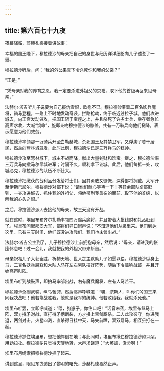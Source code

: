```yaml
---
---
---
```

title: 第六百七十九夜
---






夜幕降临，莎赫札德接着讲故事：





幸福的国王陛下，穆拉德沙的母亲把自己的身世与经历详详细细向儿子述说了一遍。

穆拉德沙听后，问：“我的外公果真下令杀死你和我的父亲？”

“正是。”

“凭母亲对我的养育之恩，我一定要杀进外祖父的京城，取下他的首级再回来见母亲。”

法赫尔·塔吉听儿子说要为自己报仇雪恨，欣慰不已。穆拉德沙带着二百名妖兵魔将，骑马登程，一路上不时地发动奇袭，拦路抢劫，终于临近设拉子城。他们攻进城去，向王宫发动进攻，把国王斩于宝座之上，并且杀死了许多士兵，幸存者急忙高声求救，大喊“饶命”，旋即亲吻穆拉德沙的膝盖，共有一万骑兵向他们投降，表示愿意为他们效劳。

穆拉德沙率领那一万骑兵开至白勒赫城，杀死国王及其禁卫军，又俘虏了若干居民，然后向弩林城进发，此时此刻，穆拉德沙已是三万兵马的统帅。

穆拉德沙攻至弩林城下，城主不战而降，献出大量钱财和珍宝。继之，穆拉德沙率三万兵马向撒马尔罕城进军；时隔不久，顺利拿下该城。此后，他们每抵一处，攻城必克，穆拉德沙的队伍不断壮大。

穆拉德沙把缴获的战利品分发给将士们，因其勇敢又慷慨，深得部将拥戴。大军开至伊斯巴尼尔，穆拉德沙对部下说：“请你们耐心等待一下！等其余部队全部赶到，一齐攻进城去，抓住我的外祖父，将他带到我母亲的面前，取下他的首级，以解我的心头之恨。”

之后，穆拉德沙派人去接他的母亲，故三天没有开战。

就在这时，埃里布和齐尔扎勒率领四万魔兵魔将，并且带着大批钱财和礼品赶到了。埃里布问起那支大军，部将们异口同声说：“不知道他们从哪里来。他们到达这里，已有三天时间，他们既没进攻我们，我们也未曾出战。”

法赫尔·塔吉公主到了，儿子穆拉德沙上前拥抱母亲，然后说：“母亲，请进我的帐篷休息吧！过一会儿，我就把我的外祖父带来斩首。”

母亲祝福儿子大获全胜，祈祷天地、世人之主默助儿子如愿以偿。穆拉德沙纵身上马，二百名妖兵魔将和大队人马在左右列队摆好阵势，随后下令擂响战鼓，并且开始高声叫阵。

埃里布听到战鼓声，即拍马率部出战，右有魔兵魔将，左有人马若干。

穆拉德沙全副武装，纵马驰骋，然后高声呼喊道：“喂，波斯人，叫你们的国王来同我决战吧！他若能战胜我，他就是我军的统帅。他若败给我，我就杀死他。”

埃里布听罢，立即呼喊道：“喂，狗崽子，你住口吧！”话音未落，埃里布纵马上阵，双方持矛对战，直打得矛柄断裂，方才换上宝剑厮杀。二人此攻彼守，你进我退，两剑对击，火星四溅，直杀得日挂中天，马失前蹄，双双落马，相互扭打在一起。

穆拉德沙抓住埃里布，想把他摔倒在地；与此同时，埃里布揪住穆拉德沙的耳朵，用劲拉扯。穆拉德沙只觉得天旋地转，大声求饶道：“大英雄，饶命啊！”

埃里布用绳索把穆拉德沙捆了起来。





讲到这里，眼见东方透出了黎明的曙光，莎赫札德戛然止声。